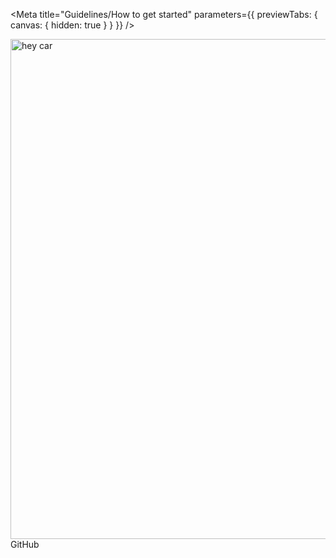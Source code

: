
<Meta
  title="Guidelines/How to get started"
  parameters={{ previewTabs: { canvas: { hidden: true } } }}
/>

<div>
  <img width="800px" src="https://cdn-assets-eu.frontify.com/s3/frontify-enterprise-files-eu/eyJwYXRoIjoiaGV5Y2FyXC9hY2NvdW50c1wvNWNcLzQwMDA4MzRcL3Byb2plY3RzXC8xN1wvYXNzZXRzXC8wZVwvNTEzNlwvMzk1NGZiZDFiZWJhZWI1ZWYwMjI3MDhmMjg5NTcyYjMtMTYxMTc5ODAzMy5wbmcifQ:heycar:9TpC5j5XivhbVONFjVi0OM_UxWkq3B1aUsgTnL4cWis?width=1596" alt="hey car" />

  <div className="github">
    <GitHubButton href="https://github.com/hey-car/hey-ui.git" data-size="large" data-show-count="true" aria-label="Star hey-car/hey-ui on GitHub">GitHub</GitHubButton>
  </div>
</div>

<Readme />

